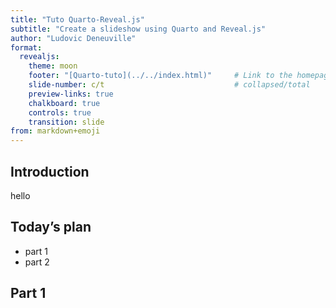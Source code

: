 ```yaml
---
title: "Tuto Quarto-Reveal.js"
subtitle: "Create a slideshow using Quarto and Reveal.js"
author: "Ludovic Deneuville"
format:
  revealjs:
    theme: moon
    footer: "[Quarto-tuto](../../index.html)"     # Link to the homepage
    slide-number: c/t                             # collapsed/total
    preview-links: true
    chalkboard: true
    controls: true
    transition: slide
from: markdown+emoji
---
```


## Introduction

hello


## Today's plan

- part 1
- part 2


## Part 1

